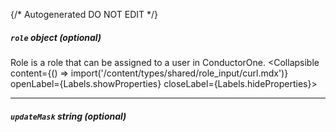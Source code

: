 {/* Autogenerated DO NOT EDIT  */}

##### `role` _object (optional)_
Role is a role that can be assigned to a user in ConductorOne.
<Collapsible content={() => import('/content/types/shared/role_input/curl.mdx')} openLabel={Labels.showProperties} closeLabel={Labels.hideProperties}>
</Collapsible>

---
##### `updateMask` _string (optional)_


